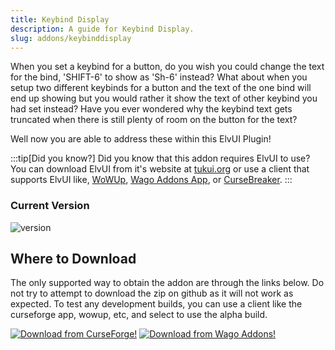 ```yaml
---
title: Keybind Display
description: A guide for Keybind Display.
slug: addons/keybinddisplay
---
```



<Background />

When you set a keybind for a button, do you wish you could change the text for the bind, 'SHIFT-6' to show as 'Sh-6' instead?
What about when you setup two different keybinds for a button and the text of the one bind will end up showing but you would rather it show the text of other keybind you had set instead? Have you ever wondered why the keybind text gets truncated when there is still plenty of room on the button for the text?

Well now you are able to address these within this ElvUI Plugin!

:::tip[Did you know?]
Did you know that this addon requires ElvUI to use? You can download ElvUI from it's website at [tukui.org](https://tukui.org/elvui) or use a client that supports ElvUI like, [WoWUp](https://wowup.io/), [Wago Addons App](https://addons.wago.io/app), or [CurseBreaker](https://github.com/AcidWeb/CurseBreaker).
:::

### Current Version
<img src="https://img.shields.io/github/v/tag/repooc/ElvUI_KeybindDisplay?style=for-the-badge&label=%20" alt="version" data-zoom-off />

## Where to Download
The only supported way to obtain the addon are through the links below. Do not try to attempt to download the zip on github as it will not work as expected. To test any development builds, you can use a client like the curseforge app, wowup, etc, and select to use the alpha build.

<FluidGrid minColumnWidth="20rem">
  <a href="https://www.curseforge.com/wow/addons/keybinddisplay-elvui-plugin"><img src="../images/CurseForgeBanner.png" alt="Download from CurseForge!" data-zoom-off /></a>
  <a href="https://addons.wago.io/addons/elvui-keybinddisplay"><img src="../images/WagoBanner.png" alt="Download from Wago Addons!" data-zoom-off /></a>
</FluidGrid>
